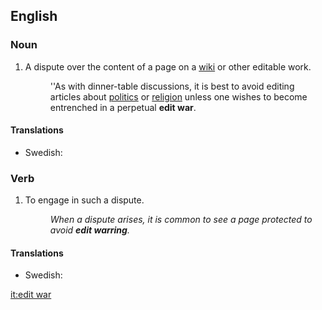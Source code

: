 ==English==

===Noun===
{{en-noun|sg=[[edit]] [[war]]}}

# {{Wiktionary and WMF jargon}} A dispute over the content of a page on a [[wiki]] or other editable work.
#: ''As with dinner-table discussions, it is best to avoid editing articles about [[politics]] or [[religion]] unless one wishes to become entrenched in a perpetual '''edit war'''.

====Translations====
{{trans-top|}}
{{trans-mid}}
* Swedish: {{t|sv|redigeringskrig|n}}
{{trans-bottom}}

===Verb===
{{infl|en|verb|head=to [[edit]] [[war]]}}

# {{Wiktionary and WMF jargon}} To engage in such a dispute.
#: ''When a dispute arises, it is common to see a page protected to avoid '''edit warring'''.''

====Translations====
{{trans-top|}}
{{trans-mid}}
* Swedish: {{t|sv|redigeringskriga}}
{{trans-bottom}}

[[it:edit war]]
